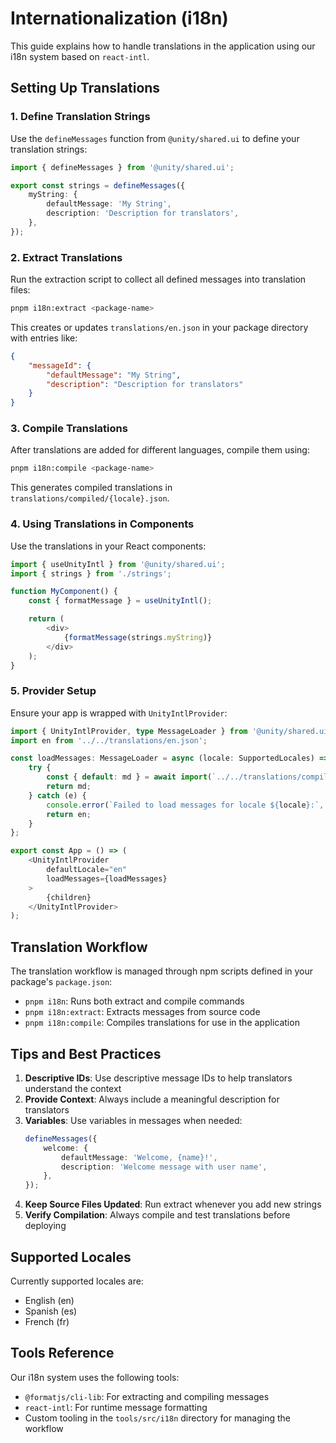 
<Meta title="Features/Internationalization" />

# Internationalization (i18n)

This guide explains how to handle translations in the application using our i18n system based on `react-intl`.

## Setting Up Translations

### 1. Define Translation Strings

Use the `defineMessages` function from `@unity/shared.ui` to define your translation strings:

```typescript
import { defineMessages } from '@unity/shared.ui';

export const strings = defineMessages({
    myString: {
        defaultMessage: 'My String',
        description: 'Description for translators',
    },
});
```

### 2. Extract Translations

Run the extraction script to collect all defined messages into translation files:

```bash
pnpm i18n:extract <package-name>
```

This creates or updates `translations/en.json` in your package directory with entries like:

```json
{
    "messageId": {
        "defaultMessage": "My String",
        "description": "Description for translators"
    }
}
```

### 3. Compile Translations

After translations are added for different languages, compile them using:

```bash
pnpm i18n:compile <package-name>
```

This generates compiled translations in `translations/compiled/{locale}.json`.

### 4. Using Translations in Components

Use the translations in your React components:

```typescript
import { useUnityIntl } from '@unity/shared.ui';
import { strings } from './strings';

function MyComponent() {
    const { formatMessage } = useUnityIntl();

    return (
        <div>
            {formatMessage(strings.myString)}
        </div>
    );
}
```

### 5. Provider Setup

Ensure your app is wrapped with `UnityIntlProvider`:

```typescript
import { UnityIntlProvider, type MessageLoader } from '@unity/shared.ui';
import en from '../../translations/en.json';

const loadMessages: MessageLoader = async (locale: SupportedLocales) => {
    try {
        const { default: md } = await import(`../../translations/compiled/${locale}.json`);
        return md;
    } catch (e) {
        console.error(`Failed to load messages for locale ${locale}:`, e);
        return en;
    }
};

export const App = () => (
    <UnityIntlProvider
        defaultLocale="en"
        loadMessages={loadMessages}
    >
        {children}
    </UnityIntlProvider>
);
```

## Translation Workflow

The translation workflow is managed through npm scripts defined in your package's `package.json`:

- `pnpm i18n`: Runs both extract and compile commands
- `pnpm i18n:extract`: Extracts messages from source code
- `pnpm i18n:compile`: Compiles translations for use in the application

## Tips and Best Practices

1. **Descriptive IDs**: Use descriptive message IDs to help translators understand the context
2. **Provide Context**: Always include a meaningful description for translators
3. **Variables**: Use variables in messages when needed:
    ```typescript
    defineMessages({
        welcome: {
            defaultMessage: 'Welcome, {name}!',
            description: 'Welcome message with user name',
        },
    });
    ```
4. **Keep Source Files Updated**: Run extract whenever you add new strings
5. **Verify Compilation**: Always compile and test translations before deploying

## Supported Locales

Currently supported locales are:

- English (en)
- Spanish (es)
- French (fr)

## Tools Reference

Our i18n system uses the following tools:

- `@formatjs/cli-lib`: For extracting and compiling messages
- `react-intl`: For runtime message formatting
- Custom tooling in the `tools/src/i18n` directory for managing the workflow
